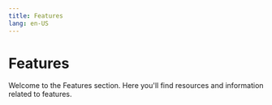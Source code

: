 ```yaml
---
title: Features
lang: en-US
---
```



# Features

Welcome to the Features section. Here you'll find resources and information related to features.

<Cards>
  <Card title="Alt-DA Mode Explainer" href="/stack/protocol/features/alt-da-mode" />
  <Card title="Custom Gas Token Explainer" href="/stack/protocol/features/custom-gas-token" />
  <Card title="SendRawTransactionConditional Explainer" href="/stack/protocol/features/send-raw-transaction-conditional" />
</Cards>